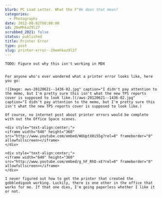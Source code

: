 ```yaml
---
blurb: PC Load Letter. What the F^#k does that mean?
categories:
  - Photographs
date: 2012-08-02T00:00:00
id: 20eMhkaZ9l27
scrubbed_2021: false
status: published
title: Printer Error
type: post
slug: printer-error--20emhkaz9l27
---
```


```
TODO: Figure out why this isn't working in MDX


For anyone who's ever wondered what a printer error looks like, here you go:

![Image: aws-20120621--1436-02.jpg" caption="I didn't pay attention to the memo, but I'm pretty sure this isn't what the new TPS reports cover is supposed to look like.](/aws-20120621--1436-02.jpg" caption="I didn't pay attention to the memo, but I'm pretty sure this isn't what the new TPS reports cover is supposed to look like.)

Of course, no internet post about printer errors would be complete with out the Office Space scenes. 

<div style="text-align:center;">
<iframe width="640" height="360" src="http://www.youtube.com/embed/WUUptX0i55g?rel=0" frameborder="0" allowfullscreen></iframe>
</div>

<div style="text-align:center;">
<iframe width="640" height="360" src="http://www.youtube.com/embed/g_hF_RhD-xE?rel=0" frameborder="0" allowfullscreen></iframe>
</div>

I never figured out how to get the printer that created the gobbledigook working. Luckily, there is one other in the office that works for me. If that one dies, I'm going paperless whether I like it or not.
```